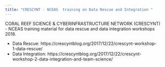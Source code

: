 ```yaml
---
title: "CRESCYNT - NCEAS  training on Data Rescue and Integration "
---
```



CORAL REEF SCIENCE & CYBERINFRASTRUCTURE NETWORK (CRESCYNT) - NCEAS training material for data rescue and data integration workshops 2018.

- Data Rescue: https://crescyntblog.org/2017/12/22/crescynt-workshop-1-data-rescue/
- Data Integration: https://crescyntblog.org/2017/12/22/crescynt-workshop-2-data-integration-and-team-science/

